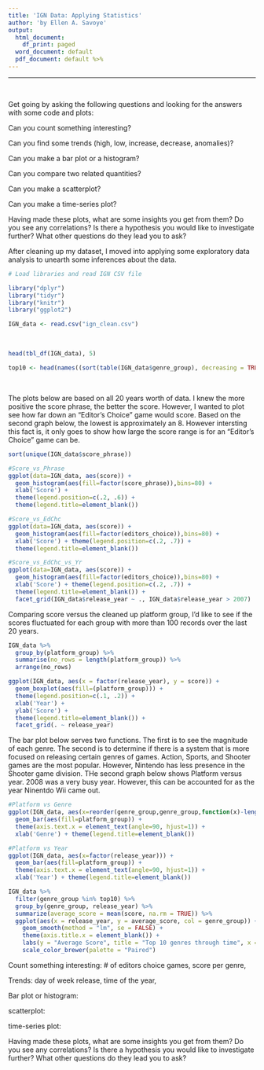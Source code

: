 ```yaml
---
title: 'IGN Data: Applying Statistics'
author: 'by Ellen A. Savoye'
output:
  html_document:
    df_print: paged
  word_document: default
  pdf_document: default %>% 
---
```

***
<br>



Get going by asking the following questions and looking for the answers with some code and plots:

Can you count something interesting?

Can you find some trends (high, low, increase, decrease, anomalies)?

Can you make a bar plot or a histogram?

Can you compare two related quantities?

Can you make a scatterplot?

Can you make a time-series plot?

Having made these plots, what are some insights you get from them? Do you see any correlations? Is there a hypothesis you would like to investigate further? What other questions do they lead you to ask?



After cleaning up my dataset, I moved into applying some exploratory data analysis to unearth some inferences about the data. 

```r
# Load libraries and read IGN CSV file

library("dplyr")
library("tidyr")
library("knitr")
library("ggplot2")

IGN_data <- read.csv("ign_clean.csv")
```

<br>

```r
head(tbl_df(IGN_data), 5)

top10 <- head(names((sort(table(IGN_data$genre_group), decreasing = TRUE))), 10)
```

<br>

The plots below are based on all 20 years worth of data. I knew the more positive the score phrase, the better the score. However, I wanted to plot see how far down an "Editor's Choice" game would score. Based on the second graph below, the lowest is approximately an 8. However intersting this fact is, it only goes to show how large the score range is for an "Editor's Choice" game can be.
```r

sort(unique(IGN_data$score_phrase))

#Score_vs_Phrase 
ggplot(data=IGN_data, aes(score)) + 
  geom_histogram(aes(fill=factor(score_phrase)),bins=80) + 
  xlab('Score') + 
  theme(legend.position=c(.2, .6)) + 
  theme(legend.title=element_blank()) 

#Score_vs_EdChc 
ggplot(data=IGN_data, aes(score)) +
  geom_histogram(aes(fill=factor(editors_choice)),bins=80) + 
  xlab('Score') + theme(legend.position=c(.2, .7)) +
  theme(legend.title=element_blank()) 

#Score_vs_EdChc_vs_Yr 
ggplot(data=IGN_data, aes(score)) +
  geom_histogram(aes(fill=factor(editors_choice)),bins=80) + 
  xlab('Score') + theme(legend.position=c(.2, .7)) +
  theme(legend.title=element_blank()) +
  facet_grid(IGN_data$release_year ~ ., IGN_data$release_year > 2007)

```


Comparing score versus the cleaned up platform group, I'd like to see if the scores fluctuated for each group with more than 100 records over the last 20 years.
```r

IGN_data %>% 
  group_by(platform_group) %>%
  summarise(no_rows = length(platform_group)) %>% 
  arrange(no_rows)

ggplot(IGN_data, aes(x = factor(release_year), y = score)) + 
  geom_boxplot(aes(fill=(platform_group))) + 
  theme(legend.position=c(.1, .2)) + 
  xlab('Year') + 
  ylab('Score') + 
  theme(legend.title=element_blank()) +
  facet_grid(. ~ release_year)
```


The bar plot below serves two functions. The first is to see the magnitude of each genre. The second is to determine if there is a system that is more focused on releasing certain genres of games. Action, Sports, and Shooter games are the most popular. However, Nintendo has less presence in the Shooter game division. THe second graph below shows Platform versus year. 2008 was a very busy year. However, this can be accounted for as the year Ninentdo Wii came out.
```r
#Platform vs Genre
ggplot(IGN_data, aes(x=reorder(genre_group,genre_group,function(x)-length(x)))) + 
  geom_bar(aes(fill=platform_group)) + 
  theme(axis.text.x = element_text(angle=90, hjust=1)) + 
  xlab('Genre') + theme(legend.title=element_blank()) 

#Platform vs Year
ggplot(IGN_data, aes(x=factor(release_year))) + 
  geom_bar(aes(fill=platform_group)) + 
  theme(axis.text.x = element_text(angle=90, hjust=1)) + 
  xlab('Year') + theme(legend.title=element_blank())

```




```r

IGN_data %>% 
  filter(genre_group %in% top10) %>%
  group_by(genre_group, release_year) %>%
  summarize(average_score = mean(score, na.rm = TRUE)) %>%
  ggplot(aes(x = release_year, y = average_score, col = genre_group)) +
    geom_smooth(method = "lm", se = FALSE) +
    theme(axis.title.x = element_blank()) +
    labs(y = "Average Score", title = "Top 10 genres through time", x ="") +
    scale_color_brewer(palette = "Paired")

```

Count something interesting: # of editors choice games, score per genre, 

Trends: day of week release, time of the year,

Bar plot or histogram:

scatterplot:

time-series plot:

Having made these plots, what are some insights you get from them? Do you see any correlations? Is there a hypothesis you would like to investigate further? What other questions do they lead you to ask?

